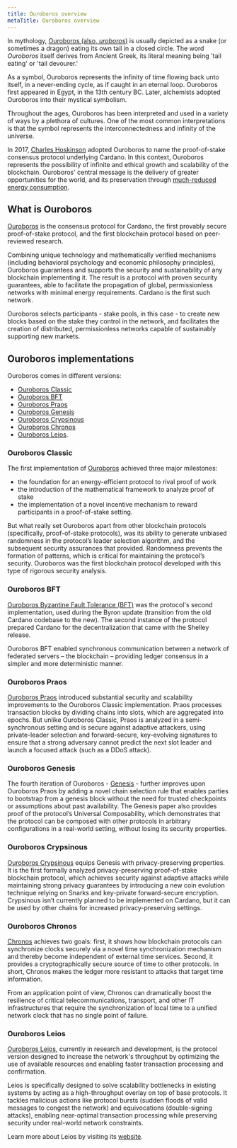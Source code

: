 ```yaml
---
title: Ouroboros overview
metaTitle: Ouroboros overview
---
```


In mythology, [Ouroboros (also, *uroboros*)](https://en.wikipedia.org/wiki/Ouroboros) is usually depicted as a snake (or sometimes a dragon) eating its own tail in a closed circle. The word *Ouroboros* itself derives from Ancient Greek, its literal meaning being 'tail eating' or 'tail devourer.' 

As a symbol, Ouroboros represents the infinity of time flowing back unto itself, in a never-ending cycle, as if caught in an eternal loop. Ouroboros first appeared in Egypt, in the 13th century BC. Later, alchemists adopted Ouroboros into their mystical symbolism.

Throughout the ages, Ouroboros has been interpreted and used in a variety of ways by a plethora of cultures. One of the most common interpretations is that the symbol represents the interconnectedness and infinity of the universe.

In 2017, [Charles Hoskinson](https://en.wikipedia.org/wiki/Charles_Hoskinson) adopted Ouroboros to name the proof-of-stake consensus protocol underlying Cardano. In this context, Ouroboros represents the possibility of infinite and ethical growth and scalability of the blockchain. Ouroboros' central message is the delivery of greater opportunities for the world, and its preservation through [much-reduced energy consumption](https://iohk.io/en/blog/posts/2021/08/17/why-they-re-calling-cardano-the-green-blockchain/).

## What is Ouroboros

[Ouroboros](https://eprint.iacr.org/2016/889.pdf) is the consensus protocol for Cardano, the first provably secure proof-of-stake protocol, and the first blockchain protocol based on peer-reviewed research. 

Combining unique technology and mathematically verified mechanisms (including behavioral psychology and economic philosophy principles), Ouroboros guarantees and supports the security and sustainability of any blockchain implementing it. The result is a protocol with proven security guarantees, able to facilitate the propagation of global, permissionless networks with minimal energy requirements. Cardano is the first such network.

Ouroboros selects participants - stake pools, in this case - to create new blocks based on the stake they control in the network, and facilitates the creation of distributed, permissionless networks capable of sustainably supporting new markets.

## Ouroboros implementations

Ouroboros comes in different versions:

-   [Ouroboros Classic](https://iohk.io/en/research/library/papers/ouroborosa-provably-secure-proof-of-stake-blockchain-protocol/)
-   [Ouroboros BFT](https://iohk.io/en/research/library/papers/ouroboros-bfta-simple-byzantine-fault-tolerant-consensus-protocol/)
-   [Ouroboros Praos](https://iohk.io/en/research/library/papers/ouroboros-praosan-adaptively-securesemi-synchronous-proof-of-stake-protocol/)
-   [Ouroboros Genesis](https://iohk.io/en/research/library/papers/ouroboros-genesiscomposable-proof-of-stake-blockchains-with-dynamic-availability/)
-   [Ouroboros Crypsinous](https://iohk.io/en/research/library/papers/ouroboros-crypsinousprivacy-preserving-proof-of-stake/)
-   [Ouroboros Chronos](https://iohk.io/en/research/library/papers/ouroboros-chronospermissionless-clock-synchronization-via-proof-of-stake/)
-   [Ouroboros Leios](https://iohk.io/en/research/library/papers/high-throughput-permissionless-blockchain-consensus-under-realistic-network-assumptions/).

### Ouroboros Classic

The first implementation of [Ouroboros](https://iohk.io/en/research/library/papers/ouroborosa-provably-secure-proof-of-stake-blockchain-protocol/) achieved three major milestones:

- the foundation for an energy-efficient protocol to rival proof of work
- the introduction of the mathematical framework to analyze proof of stake
- the implementation of a novel incentive mechanism to reward participants in a proof-of-stake setting.

But what really set Ouroboros apart from other blockchain protocols (specifically, proof-of-stake protocols), was its ability to generate unbiased randomness in the protocol’s leader selection algorithm, and the subsequent security assurances that provided. Randomness prevents the formation of patterns, which is critical for maintaining the protocol’s security. Ouroboros was the first blockchain protocol developed with this type of rigorous security analysis.

### Ouroboros BFT

[Ouroboros Byzantine Fault Tolerance (BFT)](https://iohk.io/en/research/library/papers/ouroboros-bfta-simple-byzantine-fault-tolerant-consensus-protocol/) was the protocol's second implementation, used during the Byron update (transition from the old Cardano codebase to the new). The second instance of the protocol prepared Cardano for the decentralization that came with the Shelley release.

Ouroboros BFT enabled synchronous communication between a network of federated servers – the blockchain – providing ledger consensus in a simpler and more deterministic manner.

### Ouroboros Praos

[Ouroboros Praos](https://iohk.io/en/research/library/papers/ouroboros-praosan-adaptively-securesemi-synchronous-proof-of-stake-protocol/) introduced substantial security and scalability improvements to the Ouroboros Classic implementation. Praos processes transaction blocks by dividing chains into slots, which are aggregated into epochs. But unlike Ouroboros Classic, Praos is analyzed in a semi-synchronous setting and is secure against adaptive attackers, using private-leader selection and forward-secure, key-evolving signatures to ensure that a strong adversary cannot predict the next slot leader and launch a focused attack (such as a DDoS attack).

### Ouroboros Genesis

The fourth iteration of Ouroboros - [Genesis](https://iohk.io/en/research/library/papers/ouroboros-genesiscomposable-proof-of-stake-blockchains-with-dynamic-availability/) - further improves upon Ouroboros Praos by adding a novel chain selection rule that enables parties to bootstrap from a genesis block without the need for trusted checkpoints or assumptions about past availability. The Genesis paper also provides proof of the protocol’s Universal Composability, which demonstrates that the protocol can be composed with other protocols in arbitrary configurations in a real-world setting, without losing its security properties.

### Ouroboros Crypsinous

[Ouroboros Crypsinous](https://iohk.io/en/research/library/papers/ouroboros-crypsinousprivacy-preserving-proof-of-stake/) equips Genesis with privacy-preserving properties. It is the first formally analyzed privacy-preserving proof-of-stake blockchain protocol, which achieves security against adaptive attacks while maintaining strong privacy guarantees by introducing a new coin evolution technique relying on Snarks and key-private forward-secure encryption. Crypsinous isn’t currently planned to be implemented on Cardano, but it can be used by other chains for increased privacy-preserving settings.

### Ouroboros Chronos

[Chronos](https://iohk.io/en/research/library/papers/ouroboros-chronospermissionless-clock-synchronization-via-proof-of-stake/) achieves two goals: first, it shows how blockchain protocols can synchronize clocks securely via a novel time synchronization mechanism and thereby become independent of external time services. Second, it provides a cryptographically secure source of time to other protocols. In short, Chronos makes the ledger more resistant to attacks that target time information.

From an application point of view, Chronos can dramatically boost the resilience of critical telecommunications, transport, and other IT infrastructures that require the synchronization of local time to a unified network clock that has no single point of failure.

### Ouroboros Leios

[Ouroboros Leios](https://iohk.io/en/research/library/papers/high-throughput-permissionless-blockchain-consensus-under-realistic-network-assumptions/), currently in research and development, is the protocol version designed to increase the network's throughput by optimizing the use of available resources and enabling faster transaction processing and confirmation.

Leios is specifically designed to solve scalability bottlenecks in existing systems by acting as a high-throughput overlay on top of base protocols. It tackles malicious actions like protocol bursts (sudden floods of valid messages to congest the network) and equivocations (double-signing attacks), enabling near-optimal transaction processing while preserving security under real-world network constraints.

Learn more about Leios by visiting its [website](https://leios.cardano-scaling.org/).
